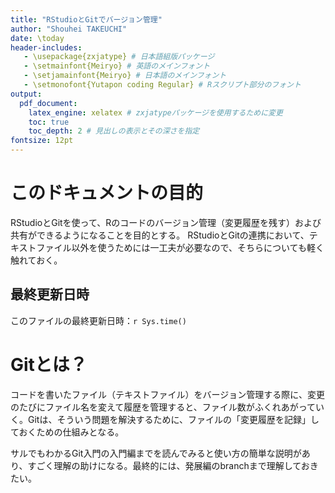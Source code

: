 ```yaml
---
title: "RStudioとGitでバージョン管理"
author: "Shouhei TAKEUCHI"
date: \today
header-includes:
   - \usepackage{zxjatype} # 日本語組版パッケージ
   - \setmainfont{Meiryo} # 英語のメインフォント
   - \setjamainfont{Meiryo} # 日本語のメインフォント
   - \setmonofont{Yutapon coding Regular} # Rスクリプト部分のフォント
output:
  pdf_document:
    latex_engine: xelatex # zxjatypeパッケージを使用するために変更
    toc: true
    toc_depth: 2 # 見出しの表示とその深さを指定
fontsize: 12pt
---
```

\newpage

# このドキュメントの目的

RStudioとGitを使って、Rのコードのバージョン管理（変更履歴を残す）および共有ができるようになることを目的とする。
RStudioとGitの連携において、テキストファイル以外を使うためには一工夫が必要なので、そちらについても軽く触れておく。\footnote{この資料では、RとRStudioのインストールが終わっていることを前提とする。}


## 最終更新日時

このファイルの最終更新日時：`r Sys.time()`


# Gitとは？

コードを書いたファイル（テキストファイル）をバージョン管理する際に、変更のたびにファイル名を変えて履歴を管理すると、ファイル数がふくれあがっていく。Gitは、そういう問題を解決するために、ファイルの「変更履歴を記録」しておくための仕組みとなる。

サルでもわかるGit入門\footnote{http://www.backlog.jp/git-guide/}の入門編までを読んでみると使い方の簡単な説明があり、すごく理解の助けになる。最終的には、発展編のbranchまで理解しておきたい。

